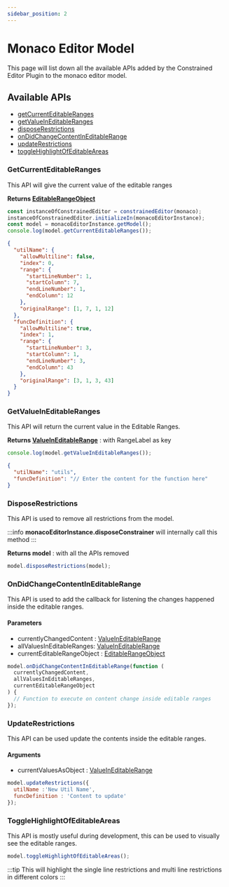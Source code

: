 ```yaml
---
sidebar_position: 2
---
```


# Monaco Editor Model

This page will list down all the available APIs added by the Constrained Editor Plugin to the monaco editor model.

## Available APIs

- [getCurrentEditableRanges](#getcurrenteditableranges)
- [getValueInEditableRanges](#getvalueineditableranges)
- [disposeRestrictions](#disposerestrictions)
- [onDidChangeContentInEditableRange](#ondidchangecontentineditablerange)
- [updateRestrictions](#updaterestrictions)
- [toggleHighlightOfEditableAreas](#togglehighlightofeditableareas)

### GetCurrentEditableRanges

This API will give the current value of the editable ranges

**Returns [EditableRangeObject](/docs/TypeDefinitions/available-type-definitions#editablerangeobject)**

```javascript
const instanceOfConstrainedEditor = constrainedEditor(monaco);
instanceOfConstrainedEditor.initializeIn(monacoEditorInstance);
const model = monacoEditorInstance.getModel();
console.log(model.getCurrentEditableRanges());
```

```json title="Output in console"
{
  "utilName": {
    "allowMultiline": false,
    "index": 0,
    "range": {
      "startLineNumber": 1,
      "startColumn": 7,
      "endLineNumber": 1,
      "endColumn": 12
    },
    "originalRange": [1, 7, 1, 12]
  },
  "funcDefinition": {
    "allowMultiline": true,
    "index": 1,
    "range": {
      "startLineNumber": 3,
      "startColumn": 1,
      "endLineNumber": 3,
      "endColumn": 43
    },
    "originalRange": [3, 1, 3, 43]
  }
}
```

### GetValueInEditableRanges

This API will return the current value in the Editable Ranges.

**Returns [ValueInEditableRange](/docs/TypeDefinitions/available-type-definitions#valueineditableranges)** : with RangeLabel as key

```javascript
console.log(model.getValueInEditableRanges());
```

```json title="Output in console"
{
  "utilName": "utils",
  "funcDefinition": "// Enter the content for the function here"
}
```

### DisposeRestrictions

This API is used to remove all restrictions from the model.

:::info
**monacoEditorInstance.disposeConstrainer** will internally call this method
:::

**Returns model** : with all the APIs removed

```javascript
model.disposeRestrictions(model);
```

### OnDidChangeContentInEditableRange

This API is used to add the callback for listening the changes happened inside the editable ranges.

#### Parameters

- currentlyChangedContent : [ValueInEditableRange](/docs/TypeDefinitions/available-type-definitions#valueineditableranges)
- allValuesInEditableRanges: [ValueInEditableRange](/docs/TypeDefinitions/available-type-definitions#valueineditableranges)
- currentEditableRangeObject : [EditableRangeObject](/docs/TypeDefinitions/available-type-definitions#editablerangeobject)

```javascript
model.onDidChangeContentInEditableRange(function (
  currentlyChangedContent,
  allValuesInEditableRanges,
  currentEditableRangeObject
) {
  // Function to execute on content change inside editable ranges
});
```

### UpdateRestrictions

This API can be used update the contents inside the editable ranges.

#### Arguments
- currentValuesAsObject : [ValueInEditableRange](/docs/TypeDefinitions/available-type-definitions#valueineditableranges)

```javascript
model.updateRestrictions({
  utilName :'New Util Name',
  funcDefinition : 'Content to update'
});
```

### ToggleHighlightOfEditableAreas

This API is mostly useful during development, this can be used to visually see the editable ranges.

```javascript
model.toggleHighlightOfEditableAreas();
```

:::tip
  This will highlight the single line restrictions and multi line restrictions in different colors
:::